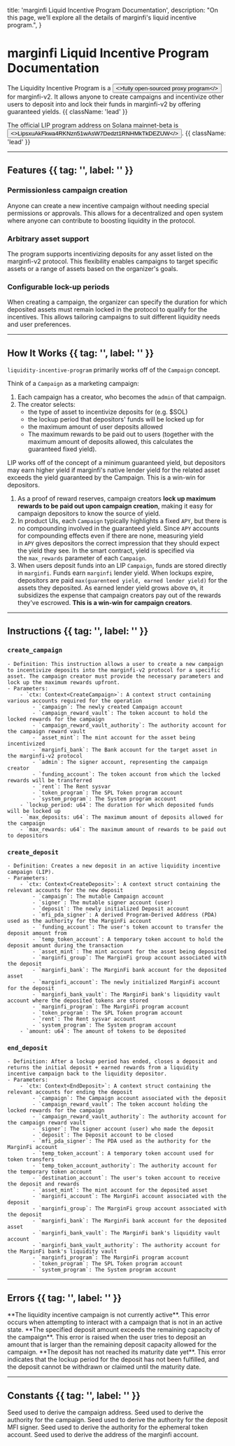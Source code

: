   title: 'marginfi Liquid Incentive Program Documentation',
  description:
    "On this page, we’ll explore all the details of marginfi's liquid incentive program.",
}

# marginfi Liquid Incentive Program Documentation

The Liquidity Incentive Program is a <Button href="https://github.com/mrgnlabs/marginfi-v2/tree/main/programs/liquidity-incentive-program" variant="text"><>fully open-sourced proxy program</></Button> for marginfi-v2. It allows anyone to create campaigns and incentivize other users to deposit into and lock their funds in marginfi-v2 by offering guaranteed yields. {{ className: 'lead' }}

The official LIP program address on Solana mainnet-beta is <Button href="https://solscan.io/account/LipsxuAkFkwa4RKNzn51wAsW7Dedzt1RNHMkTkDEZUW" variant="text"><>LipsxuAkFkwa4RKNzn51wAsW7Dedzt1RNHMkTkDEZUW</></Button>. {{ className: 'lead' }}

---

## Features {{ tag: '', label: '' }}

### Permissionless campaign creation

Anyone can create a new incentive campaign without needing special permissions or approvals. This allows for a decentralized and open system where anyone can contribute to boosting liquidity in the protocol.

### Arbitrary asset support

The program supports incentivizing deposits for any asset listed on the marginfi-v2 protocol. This flexibility enables campaigns to target specific assets or a range of assets based on the organizer's goals.

### Configurable lock-up periods

When creating a campaign, the organizer can specify the duration for which deposited assets must remain locked in the protocol to qualify for the incentives. This allows tailoring campaigns to suit different liquidity needs and user preferences.

---

## How It Works {{ tag: '', label: '' }}

`liquidity-incentive-program` primarily works off of the `Campaign` concept.

Think of a `Campaign` as a marketing campaign:

1. Each campaign has a creator, who becomes the `admin` of that campaign.
2. The creator selects:
    - the type of asset to incentivize deposits for (e.g. $SOL)
    - the lockup period that depositors' funds will be locked up for
    - the maximum amount of user deposits allowed
    - The maximum rewards to be paid out to users (together with the maximum amount of deposits allowed, this calculates the guaranteed fixed yield).

<Note>
LIP works off of the concept of a minimum guaranteed yield, but depositors may earn higher yield if marginfi's native lender yield for the related asset exceeds the yield guaranteed by the Campaign. This is a win-win for depositors.
</Note>

1. As a proof of reward reserves, campaign creators **lock up maximum rewards to be paid out upon campaign creation**, making it easy for campaign depositors to know the source of yield.
2. In product UIs, each `Campaign` typically highlights a fixed `APY`, but there is no compounding involved in the guaranteed yield. Since `APY` accounts for compounding effects even if there are none, measuring yield in `APY` gives depositors the correct impression that they should expect the yield they see. In the smart contract, yield is specified via the `max_rewards` parameter of each `Campaign`.
3. When users deposit funds into an LIP `Campaign`, funds are stored directly in `marginfi`. Funds earn `marginfi` lender yield. When lockups expire, depositors are paid `max(guarenteed yield, earned lender yield)` for the assets they deposited. As earned lender yield grows above `0%`, it subsidizes the expense that campaign creators pay out of the rewards they've escrowed. **This is a win-win for campaign creators**.

---

## Instructions {{ tag: '', label: '' }}

### `create_campaign`
    - Definition: This instruction allows a user to create a new campaign to incentivize deposits into the marginfi-v2 protocol for a specific asset. The campaign creator must provide the necessary parameters and lock up the maximum rewards upfront.
    - Parameters:
        - `ctx: Context<CreateCampaign>`: A context struct containing various accounts required for the operation
            - `campaign`: The newly created Campaign account
            - `campaign_reward_vault`: The token account to hold the locked rewards for the campaign
            - `campaign_reward_vault_authority`: The authority account for the campaign reward vault
            - `asset_mint`: The mint account for the asset being incentivized
            - `marginfi_bank`: The Bank account for the target asset in the marginfi-v2 protocol
            - `admin`: The signer account, representing the campaign creator
            - `funding_account`: The token account from which the locked rewards will be transferred
            - `rent`: The Rent sysvar
            - `token_program`: The SPL Token program account
            - `system_program`: The System program account
        - `lockup_period: u64`: The duration for which deposited funds will be locked up
        - `max_deposits: u64`: The maximum amount of deposits allowed for the campaign
        - `max_rewards: u64`: The maximum amount of rewards to be paid out to depositors

### `create_deposit`
    - Definition: Creates a new deposit in an active liquidity incentive campaign (LIP).
    - Parameters:
        - `ctx: Context<CreateDeposit>`: A context struct containing the relevant accounts for the new deposit
            - `campaign`: The mutable Campaign account
            - `signer`: The mutable signer account (user)
            - `deposit`: The newly initialized Deposit account
            - `mfi_pda_signer`: A derived Program-Derived Address (PDA) used as the authority for the MarginFi account
            - `funding_account`: The user's token account to transfer the deposit amount from
            - `temp_token_account`: A temporary token account to hold the deposit amount during the transaction
            - `asset_mint`: The mint account for the asset being deposited
            - `marginfi_group`: The MarginFi group account associated with the deposit
            - `marginfi_bank`: The MarginFi bank account for the deposited asset
            - `marginfi_account`: The newly initialized MarginFi account for the deposit
            - `marginfi_bank_vault`: The MarginFi bank's liquidity vault account where the deposited tokens are stored
            - `marginfi_program`: The MarginFi program account
            - `token_program`: The SPL Token program account
            - `rent`: The Rent sysvar account
            - `system_program`: The System program account
        - `amount: u64`: The amount of tokens to be deposited

### `end_deposit`
    - Definition: After a lockup period has ended, closes a deposit and returns the initial deposit + earned rewards from a liquidity incentive campaign back to the liquidity depositor.
    - Parameters:
        - `ctx: Context<EndDeposit>`: A context struct containing the relevant accounts for ending the deposit
            - `campaign`: The Campaign account associated with the deposit
            - `campaign_reward_vault`: The token account holding the locked rewards for the campaign
            - `campaign_reward_vault_authority`: The authority account for the campaign reward vault
            - `signer`: The signer account (user) who made the deposit
            - `deposit`: The Deposit account to be closed
            - `mfi_pda_signer`: The PDA used as the authority for the MarginFi account
            - `temp_token_account`: A temporary token account used for token transfers
            - `temp_token_account_authority`: The authority account for the temporary token account
            - `destination_account`: The user's token account to receive the deposit and rewards
            - `asset_mint`: The mint account for the deposited asset
            - `marginfi_account`: The MarginFi account associated with the deposit
            - `marginfi_group`: The MarginFi group account associated with the deposit
            - `marginfi_bank`: The MarginFi bank account for the deposited asset
            - `marginfi_bank_vault`: The MarginFi bank's liquidity vault account
            - `marginfi_bank_vault_authority`: The authority account for the MarginFi bank's liquidity vault
            - `marginfi_program`: The MarginFi program account
            - `token_program`: The SPL Token program account
            - `system_program`: The System program account

---

## Errors {{ tag: '', label: '' }}

<Properties>
  <Property name="CampaignNotActive" type="300">
    **The liquidity incentive campaign is not currently active**. This error occurs when attempting to interact with a campaign that is not in an active state.
  </Property>
  <Property name="DepositAmountTooLarge" type="301">
    **The specified deposit amount exceeds the remaining capacity of the campaign**. This error is raised when the user tries to deposit an amount that is larger than the remaining deposit capacity allowed for the campaign.
  </Property>
  <Property name="DepositNotMature" type="302">
    **The deposit has not reached its maturity date yet**. This error indicates that the lockup period for the deposit has not been fulfilled, and the deposit cannot be withdrawn or claimed until the maturity date.
  </Property>
</Properties>

---

## Constants {{ tag: '', label: '' }}

<Properties>
  <Property name="CAMPAIGN_SEED" type="&str">
    Seed used to derive the campaign address.
  </Property>

  <Property name="CAMPAIGN_AUTH_SEED" type="&str">
    Seed used to derive the authority for the campaign.
  </Property>

  <Property name="DEPOSIT_MFI_AUTH_SIGNER_SEED" type="&str">
    Seed used to derive the authority for the deposit MFI signer.
  </Property>

  <Property name="TEMP_TOKEN_ACCOUNT_AUTH_SEED" type="&str">
    Seed used to derive the authority for the ephemeral token account.
  </Property>

  <Property name="MARGINFI_ACCOUNT_SEED" type="&str">
    Seed used to derive the address of the marginfi account.
  </Property>
</Properties>
